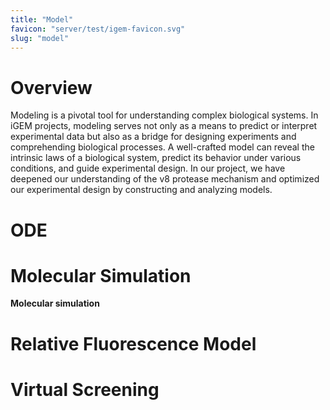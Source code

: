 ```yaml
---
title: "Model"
favicon: "server/test/igem-favicon.svg"
slug: "model"
---
```


# Overview

Modeling is a pivotal tool for understanding complex biological systems. In iGEM projects, modeling serves not only as a means to predict or interpret experimental data but also as a bridge for designing experiments and comprehending biological processes. A well-crafted model can reveal the intrinsic laws of a biological system, predict its behavior under various conditions, and guide experimental design. In our project, we have deepened our understanding of the v8 protease mechanism and optimized our experimental design by constructing and analyzing models. 

# ODE


# Molecular Simulation
**Molecular simulation**

## 


# Relative Fluorescence Model


# Virtual Screening

